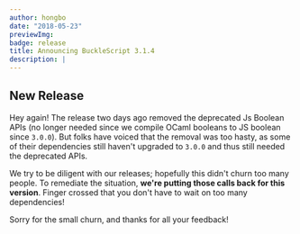 ```yaml
---
author: hongbo
date: "2018-05-23"
previewImg:
badge: release
title: Announcing BuckleScript 3.1.4
description: |
---
```


## New Release

Hey again! The release two days ago removed the deprecated Js Boolean APIs (no
longer needed since we compile OCaml booleans to JS boolean since `3.0.0`). But
folks have voiced that the removal was too hasty, as some of their dependencies
still haven't upgraded to `3.0.0` and thus still needed the deprecated APIs.

We try to be diligent with our releases; hopefully this didn't churn too many
people. To remediate the situation, **we're putting those calls back for this
version**. Finger crossed that you don't have to wait on too many dependencies!

Sorry for the small churn, and thanks for all your feedback!

